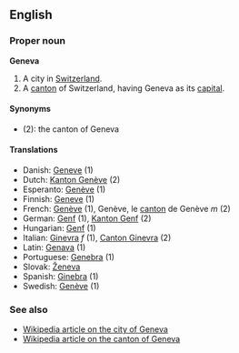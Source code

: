 ==English==
===Proper noun===
'''Geneva'''

#A city in [[Switzerland]].
#A [[canton]] of Switzerland, having Geneva as its [[capital]].

====Synonyms====
*(2): the canton of Geneva

====Translations====
*Danish: [[Geneve]] (1)
*Dutch: [[Kanton Genève]] (2)
*Esperanto: [[Genève]] (1)
*Finnish: [[Geneve]] (1)
*French: [[Genève]] (1), Genève, le [[canton#French|canton]] de Genève ''m'' (2)
*German: [[Genf]] (1), [[Kanton Genf]] (2)
*Hungarian: [[Genf]] (1)
*Italian: [[Ginevra]] ''f'' (1), [[Canton Ginevra]] (2)
*Latin: [[Genava]] (1)
*Portuguese: [[Genebra]] (1)
*Slovak: [[Ženeva]]
*Spanish: [[Ginebra]] (1)
*Swedish: [[Genève]] (1)

===See also===
*[[en:Geneva|Wikipedia article on the city of Geneva]]
*[[en:Canton_of_Geneva|Wikipedia article on the canton of Geneva]]